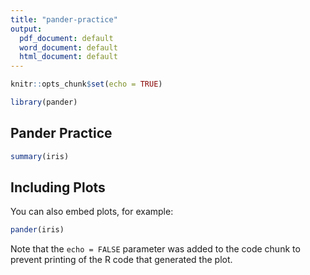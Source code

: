 ```yaml
---
title: "pander-practice"
output:
  pdf_document: default
  word_document: default
  html_document: default
---
```


```r
knitr::opts_chunk$set(echo = TRUE)

library(pander)

```



## Pander Practice

```r
summary(iris)
```

## Including Plots

You can also embed plots, for example:

```r
pander(iris)
```

Note that the `echo = FALSE` parameter was added to the code chunk to prevent printing of the R code that generated the plot.